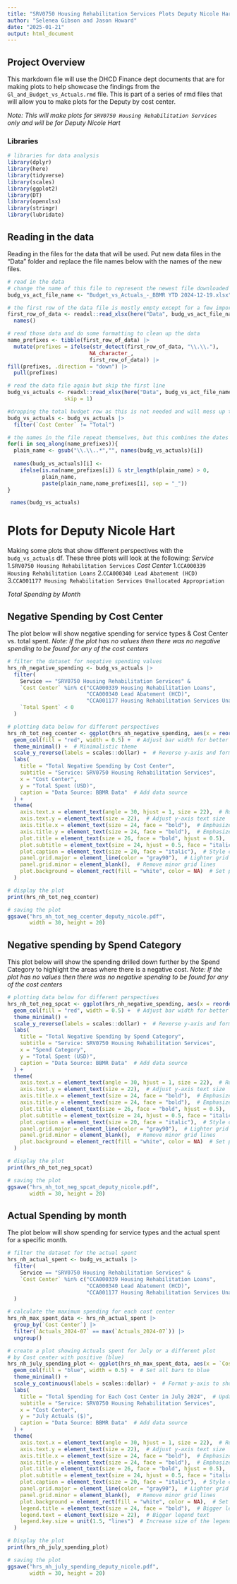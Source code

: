 ---
title: "SRV0750 Housing Rehabilitation Services Plots Deputy Nicole Hart"
author: "Selenea Gibson and Jason Howard"
date: "2025-01-21"
output: html_document
---

## Project Overview
This markdown file will use the DHCD Finance dept documents that are for making plots to help showcase the findings from the `Gl_and_Budget_vs_Actuals.rmd` file. This is part of a series of rmd files that will allow you to make plots for the Deputy by cost center.

*Note: This will make plots for `SRV0750 Housing Rehabilitation Services` only and will be for Deputy Nicole Hart*

### Libraries

```{r libraries, warning=TRUE, message=FALSE}
# libraries for data analysis
library(dplyr)
library(here)
library(tidyverse)
library(scales)
library(ggplot2)
library(DT)
library(openxlsx)
library(stringr)
library(lubridate)
```

## Reading in the data 
Reading in the files for the data that will be used. Put new data files in the "Data" folder and replace the file names below with the names of the new files.

```{r data}
# read in the data
# change the name of this file to represent the newest file downloaded
budg_vs_act_file_name <- "Budget_vs_Actuals_-_BBMR YTD 2024-12-19.xlsx"

# the first row of the data file is mostly empty except for a few important dates. 
first_row_of_data <- readxl::read_xlsx(here("Data", budg_vs_act_file_name)) |> 
  names() 

# read those data and do some formatting to clean up the data
name_prefixes <- tibble(first_row_of_data) |> 
  mutate(prefixes = ifelse(str_detect(first_row_of_data, "\\.\\."), 
                          NA_character_, 
                          first_row_of_data)) |> 
fill(prefixes, .direction = "down") |> 
  pull(prefixes)

# read the data file again but skip the first line
budg_vs_actuals <- readxl::read_xlsx(here("Data", budg_vs_act_file_name),
                  skip = 1)

#dropping the total budget row as this is not needed and will mess up the data
budg_vs_actuals <- budg_vs_actuals |> 
  filter(`Cost Center` != "Total")

# the names in the file repeat themselves, but this combines the dates with the repetative names
for(i in seq_along(name_prefixes)){
  plain_name <- gsub("\\.\\..*","", names(budg_vs_actuals)[i]) 
  
  names(budg_vs_actuals)[i] <- 
    ifelse(is.na(name_prefixes[i]) & str_length(plain_name) > 0,
           plain_name,
           paste(plain_name,name_prefixes[i], sep = "_"))
}

 names(budg_vs_actuals)
```

# Plots for Deputy Nicole Hart
Making some plots that show different perspectives with the `budg_vs_actuals` df. These three plots will look at the following:
*Service* 
  1.`SRV0750 Housing Rehabilitation Services`
*Cost Center* 
  1.`CCA000339 Housing Rehabilitation Loans`
  2.`CCA000340 Lead Abatement (HCD)`
  3.`CCA001177 Housing Rehabilitation Services Unallocated Appropriation`
  
*Total Spending by Month* 

## Negative Spending by Cost Center
The plot below will show negative spending for service types & Cost Center vs. total spent.
*Note: If the plot has no values then there was no negative spending to be found for any of the cost centers*

```{r totspentnegplot}
# filter the dataset for negative spending values
hrs_nh_negative_spending <- budg_vs_actuals |>
  filter(
    Service == "SRV0750 Housing Rehabilitation Services" &
    `Cost Center` %in% c("CCA000339 Housing Rehabilitation Loans", 
                         "CCA000340 Lead Abatement (HCD)",
                         "CCA001177 Housing Rehabilitation Services Unallocated Appropriation") &
    `Total Spent` < 0
  )

# plotting data below for different perspectives
hrs_nh_tot_neg_ccenter <- ggplot(hrs_nh_negative_spending, aes(x = reorder(`Cost Center`, `Total Spent`), y = `Total Spent`)) +
  geom_col(fill = "red", width = 0.5) +  # Adjust bar width for better aesthetics
  theme_minimal() +  # Minimalistic theme
  scale_y_reverse(labels = scales::dollar) +  # Reverse y-axis and format with dollar labels
  labs(
    title = "Total Negative Spending by Cost Center",
    subtitle = "Service: SRV0750 Housing Rehabilitation Services",
    x = "Cost Center",
    y = "Total Spent (USD)",
    caption = "Data Source: BBMR Data"  # Add data source
  ) +
  theme(
    axis.text.x = element_text(angle = 30, hjust = 1, size = 22),  # Rotate x-axis labels for readability
    axis.text.y = element_text(size = 22),  # Adjust y-axis text size
    axis.title.x = element_text(size = 24, face = "bold"),  # Emphasize x-axis title
    axis.title.y = element_text(size = 24, face = "bold"),  # Emphasize y-axis title
    plot.title = element_text(size = 26, face = "bold", hjust = 0.5),  # Center-align and enlarge title
    plot.subtitle = element_text(size = 24, hjust = 0.5, face = "italic"),  # Style subtitle
    plot.caption = element_text(size = 20, face = "italic"),  # Style caption
    panel.grid.major = element_line(color = "gray90"),  # Lighter grid for subtle effect
    panel.grid.minor = element_blank(),  # Remove minor grid lines
    plot.background = element_rect(fill = "white", color = NA)  # Set plot background to white
  )

# display the plot
print(hrs_nh_tot_neg_ccenter)

# saving the plot
ggsave("hrs_nh_tot_neg_ccenter_deputy_nicole.pdf",
       width = 30, height = 20)
```

## Negative spending by Spend Category
This plot below will show the spending drilled down further by the Spend Category to highlight the areas where there is a negative cost.
*Note: If the plot has no values then there was no negative spending to be found for any of the cost centers*

```{r spendcat}
# plotting data below for different perspectives
hrs_nh_tot_neg_spcat <- ggplot(hrs_nh_negative_spending, aes(x = reorder(`Spend Category`, `Total Spent`), y = `Total Spent`)) +
  geom_col(fill = "red", width = 0.5) +  # Adjust bar width for better aesthetics
  theme_minimal() +
  scale_y_reverse(labels = scales::dollar) +  # Reverse y-axis and format with dollar labels
  labs(
    title = "Total Negative Spending by Spend Category",
    subtitle = "Service: SRV0750 Housing Rehabilitation Services",
    x = "Spend Category",
    y = "Total Spent (USD)",
    caption = "Data Source: BBMR Data"  # Add data source
  ) +
  theme(
    axis.text.x = element_text(angle = 30, hjust = 1, size = 22),  # Rotate x-axis labels for readability
    axis.text.y = element_text(size = 22),  # Adjust y-axis text size
    axis.title.x = element_text(size = 24, face = "bold"),  # Emphasize x-axis title
    axis.title.y = element_text(size = 24, face = "bold"),  # Emphasize y-axis title
    plot.title = element_text(size = 26, face = "bold", hjust = 0.5),  # Center-align and enlarge title
    plot.subtitle = element_text(size = 24, hjust = 0.5, face = "italic"),  # Style subtitle
    plot.caption = element_text(size = 20, face = "italic"),  # Style caption
    panel.grid.major = element_line(color = "gray90"),  # Lighter grid for subtle effect
    panel.grid.minor = element_blank(),  # Remove minor grid lines
    plot.background = element_rect(fill = "white", color = NA)  # Set plot background to white
  )

# display the plot
print(hrs_nh_tot_neg_spcat)

# saving the plot
ggsave("hrs_nh_tot_neg_spcat_deputy_nicole.pdf", 
       width = 30, height = 20)
```

## Actual Spending by month
The plot below will show spending for service types and the actual spent for a specific month.

```{r monthplot}
# filter the dataset for the actual spent
hrs_nh_actual_spent <- budg_vs_actuals |>
  filter(
    Service == "SRV0750 Housing Rehabilitation Services" &
    `Cost Center` %in% c("CCA000339 Housing Rehabilitation Loans", 
                         "CCA000340 Lead Abatement (HCD)",
                         "CCA001177 Housing Rehabilitation Services Unallocated Appropriation")
  )

# calculate the maximum spending for each cost center
hrs_nh_max_spent_data <- hrs_nh_actual_spent |> 
  group_by(`Cost Center`) |> 
  filter(`Actuals_2024-07` == max(`Actuals_2024-07`)) |> 
  ungroup()

# create a plot showing Actuals spent for July or a different plot
# by Cost center with positive (blue)
hrs_nh_july_spending_plot <- ggplot(hrs_nh_max_spent_data, aes(x = `Cost Center`, y = `Actuals_2024-07`)) +
  geom_col(fill = "blue", width = 0.5) +  # Set all bars to blue
  theme_minimal() +
  scale_y_continuous(labels = scales::dollar) +  # Format y-axis to show dollar values
  labs(
    title = "Total Spending for Each Cost Center in July 2024",  # Update month/year
    subtitle = "Service: SRV0750 Housing Rehabilitation Services",
    x = "Cost Center",
    y = "July Actuals ($)",
    caption = "Data Source: BBMR Data"  # Add data source
  ) + 
  theme(
    axis.text.x = element_text(angle = 30, hjust = 1, size = 22),  # Rotate x-axis labels for readability
    axis.text.y = element_text(size = 22),  # Adjust y-axis text size
    axis.title.x = element_text(size = 24, face = "bold"),  # Emphasize x-axis title
    axis.title.y = element_text(size = 24, face = "bold"),  # Emphasize y-axis title
    plot.title = element_text(size = 26, face = "bold", hjust = 0.5),  # Center-align and enlarge title
    plot.subtitle = element_text(size = 24, hjust = 0.5, face = "italic"),  # Style subtitle
    plot.caption = element_text(size = 20, face = "italic"),  # Style caption
    panel.grid.major = element_line(color = "gray90"),  # Lighter grid for subtle effect
    panel.grid.minor = element_blank(),  # Remove minor grid lines
    plot.background = element_rect(fill = "white", color = NA),  # Set plot background to white
    legend.title = element_text(size = 24, face = "bold"),  # Bigger legend title
    legend.text = element_text(size = 22),  # Bigger legend text
    legend.key.size = unit(1.5, "lines")  # Increase size of the legend key (the color box)
  )

# Display the plot
print(hrs_nh_july_spending_plot)

# saving the plot
ggsave("hrs_nh_july_spending_deputy_nicole.pdf", 
       width = 30, height = 20)
```


